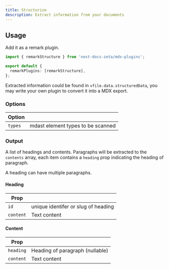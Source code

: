 ```yaml
---
title: Structurize
description: Extract information from your documents
---
```


## Usage

Add it as a remark plugin.

```ts
import { remarkStructure } from 'next-docs-zeta/mdx-plugins';

export default {
  remarkPlugins: [remarkStructure],
};
```

Extracted information could be found in `vfile.data.structuredData`, you may
write your own plugin to convert it into a MDX export.

### Options

| Option  |                                   |
| ------- | --------------------------------- |
| `types` | mdast element types to be scanned |

### Output

A list of headings and contents. Paragraphs will be extracted to the `contents`
array, each item contains a `heading` prop indicating the heading of paragraph.

<Callout title="Note">A heading can have multiple paragraphs.</Callout>

#### Heading

| Prop      |                                     |
| --------- | ----------------------------------- |
| `id`      | unique identifer or slug of heading |
| `content` | Text content                        |

#### Content

| Prop      |                                 |
| --------- | ------------------------------- |
| `heading` | Heading of paragraph (nullable) |
| `content` | Text content                    |
